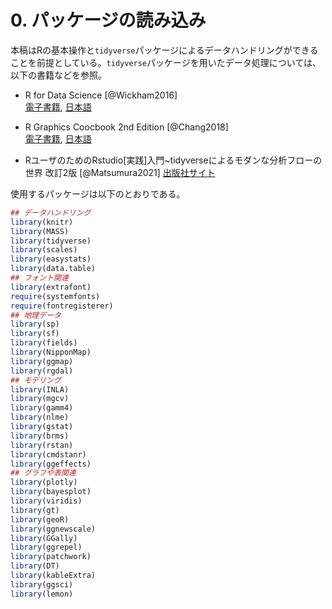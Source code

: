 # 0.  パッケージの読み込み {-}  
本稿はRの基本操作と`tidyverse`パッケージによるデータハンドリングができることを前提としている。`tidyverse`パッケージを用いたデータ処理については、以下の書籍などを参照。  

- R for Data Science [@Wickham2016]  
[電子書籍](https://r4ds.had.co.nz/), [日本語](https://www.oreilly.co.jp/books/9784873118147/)  

- R Graphics Coocbook 2nd Edition [@Chang2018]   
[電子書籍](https://r-graphics.org/), [日本語](https://www.oreilly.co.jp/books/9784873118925/)  

- RユーザのためのRstudio[実践]入門~tidyverseによるモダンな分析フローの世界 改訂2版 [@Matsumura2021] [出版社サイト](https://gihyo.jp/book/2021/978-4-297-12170-9)  

使用するパッケージは以下のとおりである。

```r
## データハンドリング
library(knitr)
library(MASS)
library(tidyverse)
library(scales)
library(easystats)
library(data.table)
## フォント関連
library(extrafont)
require(systemfonts)
require(fontregisterer)
## 地理データ  
library(sp)
library(sf)
library(fields)
library(NipponMap)
library(ggmap)
library(rgdal)
## モデリング  
library(INLA)
library(mgcv)
library(gamm4)
library(nlme)
library(gstat)
library(brms)
library(rstan)
library(cmdstanr)
library(ggeffects)
## グラフや表関連
library(plotly)
library(bayesplot)
library(viridis)
library(gt)
library(geoR)
library(ggnewscale)
library(GGally)
library(ggrepel)
library(patchwork)
library(DT)
library(kableExtra)
library(ggsci)
library(lemon)
```
